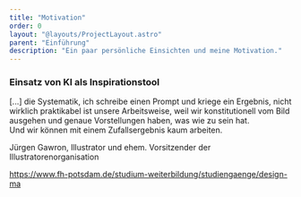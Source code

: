 ```yaml
---
title: "Motivation"
order: 0
layout: "@layouts/ProjectLayout.astro"
parent: "Einführung"
description: "Ein paar persönliche Einsichten und meine Motivation."
---
```


### Einsatz von KI als Inspirationstool 



<Compare before={beforeImg} after={afterImg} />


<div class="slide">
<div class="quote text-2xl my-8 ">[...] die Systematik, ich schreibe einen Prompt und kriege ein Ergebnis,
nicht wirklich praktikabel ist unsere Arbeitsweise, weil wir konstitutionell vom Bild ausgehen
und genaue Vorstellungen haben, was wie zu sein hat. <br />
Und wir können mit einem Zufallsergebnis kaum arbeiten.</div>
<p class="citation">Jürgen Gawron, Illustrator und ehem. Vorsitzender der Illustratorenorganisation</p>

</div>

https://www.fh-potsdam.de/studium-weiterbildung/studiengaenge/design-ma